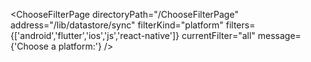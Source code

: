 


<ChooseFilterPage
    directoryPath="/ChooseFilterPage"
    address="/lib/datastore/sync"
    filterKind="platform"
    filters={['android','flutter','ios','js','react-native']}
    currentFilter="all"
    message={'Choose a platform:'}
/>

